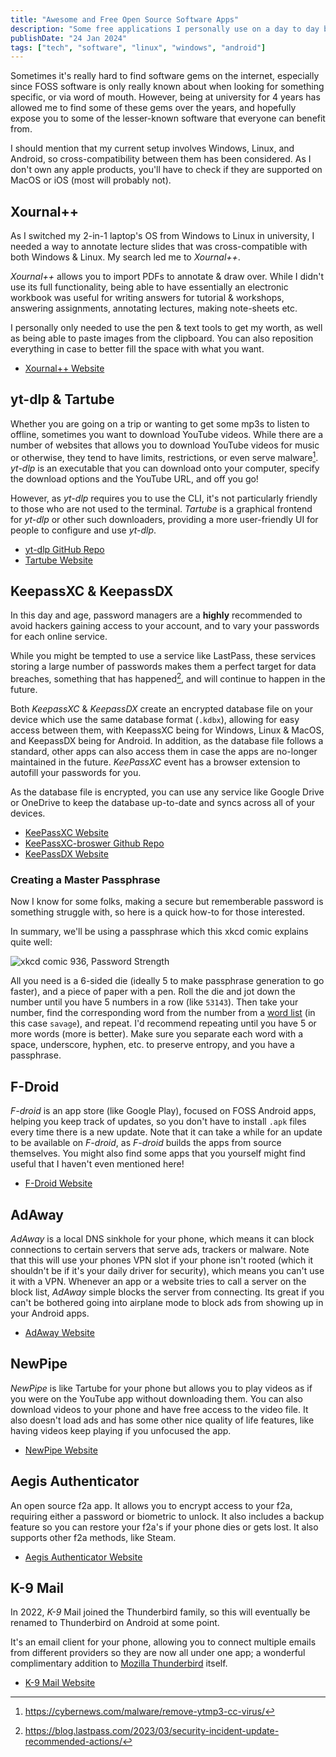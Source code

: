 ```yaml
---
title: "Awesome and Free Open Source Software Apps"
description: "Some free applications I personally use on a day to day basis."
publishDate: "24 Jan 2024"
tags: ["tech", "software", "linux", "windows", "android"]
---
```



Sometimes it's really hard to find software gems on the internet, especially since FOSS software is only really known about when looking for something specific, or via word of mouth. However, being at university for 4 years has allowed me to find some of these gems over the years, and hopefully expose you to some of the lesser-known software that everyone can benefit from.

I should mention that my current setup involves Windows, Linux, and Android, so cross-compatibility between them has been considered. As I don't own any apple products, you'll have to check if they are supported on MacOS or iOS (most will probably not).

## Xournal++

As I switched my 2-in-1 laptop's OS from Windows to Linux in university, I needed a way to annotate lecture slides that was cross-compatible with both Windows & Linux. My search led me to _Xournal++_.

_Xournal++_ allows you to import PDFs to annotate & draw over. While I didn't use its full functionality, being able to have essentially an electronic workbook was useful for writing answers for tutorial & workshops, answering assignments, annotating lectures, making note-sheets etc.

I personally only needed to use the pen & text tools to get my worth, as well as being able to paste images from the clipboard. You can also reposition everything in case to better fill the space with what you want.

- [Xournal++ Website](https://xournalpp.github.io/)

## yt-dlp & Tartube

Whether you are going on a trip or wanting to get some mp3s to listen to offline, sometimes you want to download YouTube videos. While there are a number of websites that allows you to download YouTube videos for music or otherwise, they tend to have limits, restrictions, or even serve malware[^1]. _yt-dlp_ is an executable that you can download onto your computer, specify the download options and the YouTube URL, and off you go!

However, as _yt-dlp_ requires you to use the CLI, it's not particularly friendly to those who are not used to the terminal. _Tartube_ is a graphical frontend for _yt-dlp_ or other such downloaders, providing a more user-friendly UI for people to configure and use _yt-dlp_.

- [yt-dlp GitHub Repo](https://github.com/yt-dlp/yt-dlp)
- [Tartube Website](https://tartube.sourceforge.io/)

[^1]: https://cybernews.com/malware/remove-ytmp3-cc-virus/

## KeepassXC & KeepassDX

In this day and age, password managers are a **highly** recommended to avoid hackers gaining access to your account, and to vary your passwords for each online service.

While you might be tempted to use a service like LastPass, these services storing a large number of passwords makes them a perfect target for data breaches, something that has happened[^2], and will continue to happen in the future.

Both _KeepassXC_ & _KeepassDX_ create an encrypted database file on your device which use the same database format (`.kdbx`), allowing for easy access between them, with KeepassXC being for Windows, Linux & MacOS, and KeepassDX being for Android. In addition, as the database file follows a standard, other apps can also access them in case the apps are no-longer maintained in the future. _KeePassXC_ event has a browser extension to autofill your passwords for you.

As the database file is encrypted, you can use any service like Google Drive or OneDrive to keep the database up-to-date and syncs across all of your devices.

- [KeePassXC Website](https://keepassxc.org/)
- [KeePassXC-broswer Github Repo](https://github.com/keepassxreboot/keepassxc-browser)
- [KeePassDX Website](https://www.keepassdx.com/)

[^2]: https://blog.lastpass.com/2023/03/security-incident-update-recommended-actions/

### Creating a Master Passphrase

Now I know for some folks, making a secure but rememberable password is something struggle with, so here is a quick how-to for those interested.

In summary, we'll be using a passphrase which this xkcd comic explains quite well:

<Image
	src="https://imgs.xkcd.com/comics/password_strength.png"
	alt="xkcd comic 936, Password Strength"
	inferSize
/>

All you need is a 6-sided die (ideally 5 to make passphrase generation to go faster), and a piece of paper with a pen. Roll the die and jot down the number until you have 5 numbers in a row (like `53143`). Then take your number, find the corresponding word from the number from a [word list](https://www.eff.org/document/passphrase-wordlists) (in this case `savage`), and repeat. I'd recommend repeating until you have 5 or more words (more is better). Make sure you separate each word with a space, underscore, hyphen, etc. to preserve entropy, and you have a passphrase.

## F-Droid

_F-droid_ is an app store (like Google Play), focused on FOSS Android apps, helping you keep track of updates, so you don't have to install `.apk` files every time there is a new update. Note that it can take a while for an update to be available on _F-droid_, as _F-droid_ builds the apps from source themselves. You might also find some apps that you yourself might find useful that I haven't even mentioned here!

- [F-Droid Website](https://f-droid.org/)

## AdAway

_AdAway_ is a local DNS sinkhole for your phone, which means it can block connections to certain servers that serve ads, trackers or malware. Note that this will use your phones VPN slot if your phone isn't rooted (which it shouldn't be if it's your daily driver for security), which means you can't use it with a VPN. Whenever an app or a website tries to call a server on the block list, _AdAway_ simple blocks the server from connecting. Its great if you can't be bothered going into airplane mode to block ads from showing up in your Android apps.

- [AdAway Website](https://adaway.org/)

## NewPipe

_NewPipe_ is like Tartube for your phone but allows you to play videos as if you were on the YouTube app without downloading them. You can also download videos to your phone and have free access to the video file. It also doesn't load ads and has some other nice quality of life features, like having videos keep playing if you unfocused the app.

- [NewPipe Website](https://newpipe.net/)

## Aegis Authenticator

An open source f2a app. It allows you to encrypt access to your f2a, requiring either a password or biometric to unlock. It also includes a backup feature so you can restore your f2a's if your phone dies or gets lost. It also supports other f2a methods, like Steam.

- [Aegis Authenticator Website](https://getaegis.app/)

## K-9 Mail

In 2022, _K-9_ Mail joined the Thunderbird family, so this will eventually be renamed to Thunderbird on Android at some point.

It's an email client for your phone, allowing you to connect multiple emails from different providers so they are now all under one app; a wonderful complimentary addition to [Mozilla Thunderbird](https://www.thunderbird.net/) itself.

- [K-9 Mail Website](https://k9mail.app/)
